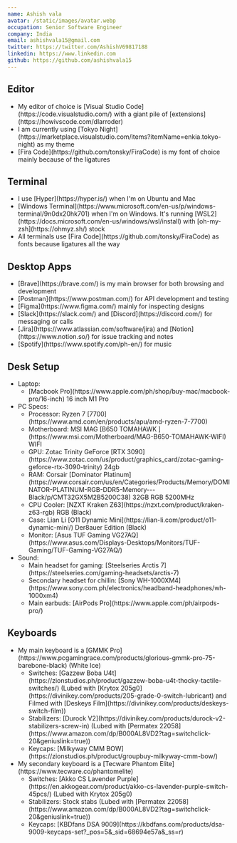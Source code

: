 ```yaml
---
name: Ashish vala
avatar: /static/images/avatar.webp
occupation: Senior Software Engineer
company: India
email: ashishvala15@gmail.com
twitter: https://twitter.com/AshishV69817188
linkedin: https://www.linkedin.com
github: https://github.com/ashishvala15
---
```


## Editor

<ul>
  <li>
    My editor of choice is [Visual Studio Code](https://code.visualstudio.com/) with a giant pile of
    [extensions](https://howivscode.com/dlarroder)
  </li>
  <li>
    I am currently using [Tokyo
    Night](https://marketplace.visualstudio.com/items?itemName=enkia.tokyo-night) as my theme
  </li>
  <li>
    [Fira Code](https://github.com/tonsky/FiraCode) is my font of choice mainly because of the
    ligatures
  </li>
</ul>

## Terminal

<ul>
  <li>I use [Hyper](https://hyper.is/) when I'm on Ubuntu and Mac</li>
  <li>
    [Windows Terminal](https://www.microsoft.com/en-us/p/windows-terminal/9n0dx20hk701) when I'm on
    Windows. It's running [WSL2](https://docs.microsoft.com/en-us/windows/wsl/install) with
    [oh-my-zsh](https://ohmyz.sh/) stock
  </li>
  <li>
    All terminals use [Fira Code](https://github.com/tonsky/FiraCode) as fonts because ligatures all
    the way
  </li>
</ul>

## Desktop Apps

<ul>
  <li>[Brave](https://brave.com/) is my main browser for both browsing and development</li>
  <li>[Postman](https://www.postman.com/) for API development and testing</li>
  <li>[Figma](https://www.figma.com/) mainly for inspecting designs</li>
  <li>[Slack](https://slack.com/) and [Discord](https://discord.com/) for messaging or calls</li>
  <li>
    [Jira](https://www.atlassian.com/software/jira) and [Notion](https://www.notion.so/) for issue
    tracking and notes
  </li>
  <li>[Spotify](https://www.spotify.com/ph-en/) for music</li>
</ul>

## Desk Setup

<ul>
  <li>
    Laptop:
    <ul>
      <li>
        [Macbook Pro](https://www.apple.com/ph/shop/buy-mac/macbook-pro/16-inch) 16 inch M1 Pro
      </li>
    </ul>
  </li>
  <li>
    PC Specs:
    <ul>
      <li>Processor: Ryzen 7 [7700](https://www.amd.com/en/products/apu/amd-ryzen-7-7700)</li>
      <li>
        Motherboard: MSI MAG [B650 TOMAHAWK
        ](https://www.msi.com/Motherboard/MAG-B650-TOMAHAWK-WIFI) WIFI
      </li>
      <li>
        GPU: Zotac Trinity GeForce [RTX
        3090](https://www.zotac.com/us/product/graphics_card/zotac-gaming-geforce-rtx-3090-trinity)
        24gb
      </li>
      <li>
        RAM: Corsair [Dominator
        Platinum](https://www.corsair.com/us/en/Categories/Products/Memory/DOMINATOR-PLATINUM-RGB-DDR5-Memory---Black/p/CMT32GX5M2B5200C38)
        32GB RGB 5200MHz
      </li>
      <li>CPU Cooler: [NZXT Kraken Z63](https://nzxt.com/product/kraken-z63-rgb) RGB (Black)</li>
      <li>
        Case: Lian Li [O11 Dynamic Mini](https://lian-li.com/product/o11-dynamic-mini/) Der8auer
        Edition (Black)
      </li>
      <li>
        Monitor: [Asus TUF Gaming
        VG27AQ](https://www.asus.com/Displays-Desktops/Monitors/TUF-Gaming/TUF-Gaming-VG27AQ/)
      </li>
    </ul>
  </li>
  <li>
    Sound:
    <ul>
      <li>
        Main headset for gaming: [Steelseries Arctis
        7](https://steelseries.com/gaming-headsets/arctis-7)
      </li>
      <li>
        Secondary headset for chillin: [Sony
        WH-1000XM4](https://www.sony.com.ph/electronics/headband-headphones/wh-1000xm4)
      </li>
      <li>Main earbuds: [AirPods Pro](https://www.apple.com/ph/airpods-pro/)</li>
    </ul>
  </li>
</ul>

## Keyboards

<ul>
  <li>
    My main keyboard is a [GMMK
    Pro](https://www.pcgamingrace.com/products/glorious-gmmk-pro-75-barebone-black) (White Ice)
    <ul>
      <li>
        Switches: [Gazzew Boba
        U4t](https://zionstudios.ph/product/gazzew-boba-u4t-thocky-tactile-switches/) (Lubed with
        [Krytox 205g0](https://divinikey.com/products/205-grade-0-switch-lubricant) and Filmed with
        [Deskeys Film](https://divinikey.com/products/deskeys-switch-film))
      </li>
      <li>
        Stabilizers: [Durock V2](https://divinikey.com/products/durock-v2-stabilizers-screw-in)
        (Lubed with [Permatex
        22058](https://www.amazon.com/dp/B000AL8VD2?tag=switchclick-20&geniuslink=true))
      </li>
      <li>
        Keycaps: [Milkyway CMM BOW](https://zionstudios.ph/product/groupbuy-milkyway-cmm-bow/)
      </li>
    </ul>
  </li>
  <li>
    My secondary keyboard is a [Tecware Phantom Elite](https://www.tecware.co/phantomelite)
    <ul>
      <li>
        Switches: [Akko CS Lavender
        Purple](https://en.akkogear.com/product/akko-cs-lavender-purple-switch-45pcs/) (Lubed with
        Krytox 205g0)
      </li>
      <li>
        Stabilizers: Stock stabs (Lubed with [Permatex
        22058](https://www.amazon.com/dp/B000AL8VD2?tag=switchclick-20&geniuslink=true))
      </li>
      <li>
        Keycaps: [KBDfans DSA
        9009](https://kbdfans.com/products/dsa-9009-keycaps-set?_pos=5&_sid=68694e57a&_ss=r)
      </li>
    </ul>
  </li>
</ul>

